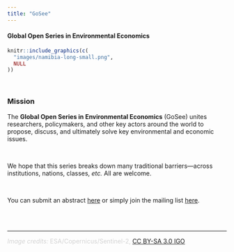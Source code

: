 ```yaml
---
title: "GoSee"
---
```


#### Global Open Series in Environmental Economics

```r
knitr::include_graphics(c(
  "images/namibia-long-small.png",
  NULL
))
```

<br>

### Mission

The **Global Open Series in Environmental Economics** (GoSee) unites researchers, policymakers, and other key actors around the world to propose, discuss, and ultimately solve key environmental and economic issues.

<br>

We hope that this series breaks down many traditional barriers—across institutions, nations, classes, _etc._ All are welcome.

<br>

You can submit an abstract [here]() or simply join the mailing list [here]().

<br><br>

---

<font color="#d3d3d3">*Image credits:* ESA/Copernicus/Sentinel-2, [CC BY-SA 3.0 IGO](http://www.esa.int/ESA_Multimedia/Terms_and_Conditions)</font>
